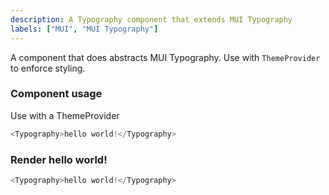 ```yaml
---
description: A Typography component that extends MUI Typography
labels: ["MUI", "MUI Typography"]
---
```



A component that does abstracts MUI Typography. Use with `ThemeProvider` to enforce styling.

### Component usage

Use with a ThemeProvider

```js
<Typography>hello world!</Typography>
```

### Render hello world!

```js live
<Typography>hello world!</Typography>
```
